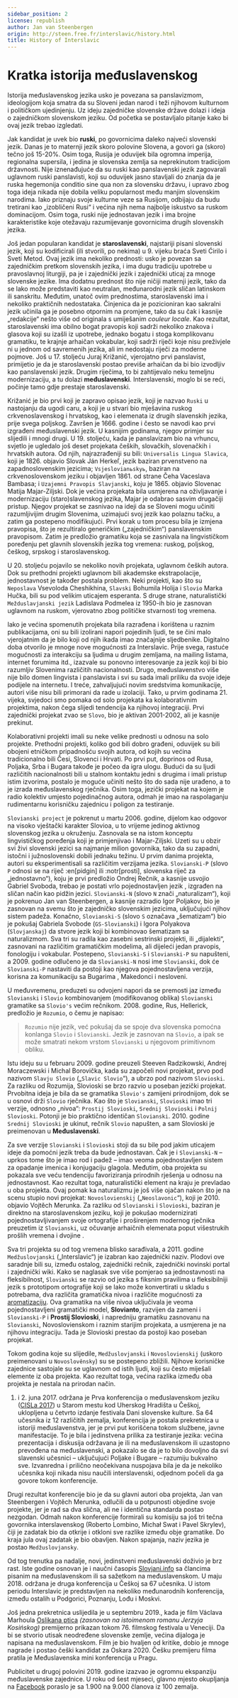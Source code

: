 ```yaml
---
sidebar_position: 2
license: republish
author: Jan van Steenbergen
origin: http://steen.free.fr/interslavic/history.html
title: History of Interslavic
---
```


# Kratka istorija međuslavenskog

Istorija međuslavenskog jezika usko je povezana sa panslavizmom, ideologijom koja smatra da su Sloveni jedan narod i teži njihovom kulturnom i političkom ujedinjenju. Uz ideju zajedničke slovenske države dolazi i ideja o zajedničkom slovenskom jeziku. Od početka se postavljalo pitanje kako bi ovaj jezik trebao izgledati.

Jak kandidat je uvek bio **ruski**, po govornicima daleko najveći slovenski jezik. Danas je to maternji jezik skoro polovine Slovena, a govori ga (skoro) tečno još 15-20%. Osim toga, Rusija je oduvijek bila ogromna imperija, regionalna supersila, i jedina je slovenska zemlja sa neprekinutom tradicijom državnosti. Nije iznenađujuće da su ruski kao panslavenski jezik zagovarali uglavnom ruski panslavisti, koji su oduvijek jasno stavljali do znanja da je ruska hegemonija conditio sine qua non za slovensku državu, i upravo zbog toga ideja nikada nije dobila veliku popularnost među manjim slovenskim narodima. Iako priznaju svoje kulturne veze sa Rusijom, odbijaju da budu tretirani kao „izobličeni Rusi“ i većina njih nema najbolje iskustvo sa ruskom dominacijom. Osim toga, ruski nije jednostavan jezik i ima brojne karakteristike koje otežavaju razumijevanje govornicima drugih slovenskih jezika.

Još jedan popularan kandidat je **staroslavenski**, najstariji pisani slovenski jezik, koji su kodificirali (ili stvorili, po nekima) u 9. vijeku braća Sveti Ćirilo i Sveti Metod. Ovaj jezik ima nekoliko prednosti: usko je povezan sa zajedničkim pretkom slovenskih jezika, i ima dugu tradiciju upotrebe u pravoslavnoj liturgiji, pa je i zajednički jezik i zajednički uticaj za mnoge slovenske jezike. Ima dodatnu prednost što nije ničiji maternji jezik, tako da se lako može predstaviti kao neutralan, međunarodni jezik sličan latinskom ili sanskritu. Međutim, unatoč ovim prednostima, staroslavenski ima i nekoliko praktičnih nedostataka. Činjenica da je pozicioniran kao sakralni jezik učinila ga je posebno otpornim na promjene, tako da su čak i kasnije „redakcije“ nešto više od originala s umiješanim _couleur locale_. Kao rezultat, staroslavenski ima obilno bogat pravopis koji sadrži nekoliko znakova i glasova koji su izašli iz upotrebe, jednako bogatu i stoga komplikovanu gramatiku, te krajnje arhaičan vokabular, koji sadrži riječi koje nisu preživjele ni u jednom od savremenih jezika, ali im nedostaju riječi za moderne pojmove. Još u 17. stoljeću Juraj Križanić, vjerojatno prvi panslavist, primijetio je da je staroslavenski postao previše arhaičan da bi bio izvodljiv kao panslavenski jezik. Drugim riječima, to bi zahtijevalo neku temeljnu modernizaciju, a tu dolazi **međuslavenski**. Interslavenski, moglo bi se reći, počinje tamo gdje prestaje staroslavenski.

Križanić je bio prvi koji je zapravo opisao jezik, koji je nazvao `Ruski` u nastojanju da ugodi caru, a koji je u stvari bio mješavina ruskog crkvenoslavenskog i hrvatskog, kao i elemenata iz drugih slavenskih jezika, prije svega poljskog. Završen je 1666. godine i često se navodi kao prvi izgrađeni međuslavenski jezik. U kasnijim godinama, njegov primjer su slijedili i mnogi drugi. U 19. stoljeću, kada je panslavizam bio na vrhuncu, svjetlo je ugledalo još deset projekata čeških, slovačkih, slovenačkih i hrvatskih autora. Od njih, najrazrađeniji su bili: `Universalis Lingua Slavica`, koji je 1826. objavio Slovak Ján Herkeľ, jezik baziran prvenstveno na zapadnoslovenskim jezicima; `Vsjeslovianьskyь`, baziran na crkvenoslovenskom jeziku i objavljen 1861. od strane Čeha Vaceslava Bambasa; i `Uzajemni Pravopis Slavjanski`, koju je 1865. objavio Slovenac Matija Majar-Ziljski. Dok je većina projekata bila usmjerena na oživljavanje i modernizaciju (staro)slavenskog jezika, Majar je odabrao sasvim drugačiji pristup. Njegov projekat se zasnivao na ideji da se Sloveni mogu učiniti razumljivijim drugim Slovenima, uzimajući svoj jezik kao polaznu tačku, a zatim ga postepeno modifikujući. Prvi korak u tom procesu bila je izmjena pravopisa, što je rezultiralo generičkim („zajedničkim“) panslavenskim pravopisom. Zatim je predložio gramatiku koja se zasnivala na lingvističkom poređenju pet glavnih slovenskih jezika tog vremena: ruskog, poljskog, češkog, srpskog i staroslavenskog.

U 20. stoljeću pojavilo se nekoliko novih projekata, uglavnom čeških autora. Dok su prethodni projekti uglavnom bili akademske ekstrapolacije, jednostavnost je također postala problem. Neki projekti, kao što su `Neposlava` Vsevoloda Cheshikhina, `Slavski` Bohumila Holija i `Slovio` Marka Hučka, bili su pod velikim uticajem esperanta. S druge strane, naturalistički `Mežduslavjanski jezik` Ladislava Podmelea iz 1950-ih bio je zasnovan uglavnom na ruskom, vjerovatno zbog političke stvarnosti tog vremena.

Iako je većina spomenutih projekata bila razrađena i korištena u raznim publikacijama, oni su bili izolirani napori pojedinih ljudi, te se čini malo vjerojatnim da je bilo koji od njih ikada imao značajnije sljedbenike. Digitalno doba otvorilo je mnoge nove mogućnosti za Interslavic. Prije svega, rastuće mogućnosti za interakciju sa ljudima u drugim zemljama, na mailing listama, internet forumima itd., izazvale su ponovno interesovanje za jezik koji bi bio razumljiv Slovenima različitih nacionalnosti. Drugo, međuslavenstvo više nije bilo domen lingvista i panslavista i svi su sada imali priliku da svoje ideje podijele na internetu. I treće, zahvaljujući novim sredstvima komunikacije, autori više nisu bili primorani da rade u izolaciji. Tako, u prvim godinama 21. vijeka, svjedoci smo pomaka od solo projekata ka kolaborativnim projektima, nakon čega slijedi tendencija ka njihovoj integraciji. Prvi zajednički projekat zvao se `Slovo`, bio je aktivan 2001-2002, ali je kasnije prekinut.

Kolaborativni projekti imali su neke velike prednosti u odnosu na solo projekte. Prethodni projekti, koliko god bili dobro građeni, oduvijek su bili obojeni etničkom pripadnošću svojih autora, od kojih su većina tradicionalno bili Česi, Slovenci i Hrvati. Po prvi put, doprinos od Rusa, Poljaka, Srba i Bugara takođe je počeo da igra ulogu. Budući da su ljudi različitih nacionalnosti bili u stalnom kontaktu jedni s drugima i imali pristup istim izvorima, postalo je moguće učiniti nešto što do sada nije urađeno, a to je izrada međuslavenskog rječnika. Osim toga, jezički projekat na kojem je radio kolektiv umjesto pojedinačnog autora, odmah je imao na raspolaganju rudimentarnu korisničku zajednicu i poligon za testiranje.

`Slovianski project` je pokrenut u martu 2006. godine, dijelom kao odgovor na visoko vještački karakter Slovioa, u to vrijeme jedinog aktivnog slovenskog jezika u okruženju. Zasnovala se na istom konceptu lingvističkog poređenja koji je primjenjivao i Majar-Ziljski. Uzeti su u obzir svi živi slovenski jezici sa najmanje milion govornika, tako da su zapadni, istočni i južnoslovenski dobili jednaku težinu. U prvim danima projekta, autori su eksperimentisali sa različitim verzijama jezika. `Slovianski-P` (slovo `P` odnosi se na riječ :en[pidgin] ili :notr[prosti], slovenska riječ za „jednostavno“), koju je prvi predložio Ondrej Rečnik, a kasnije usvojio Gabriel Svoboda, trebao je postati vrlo pojednostavljen jezik , izgrađen na sličan način kao pidžin jezici. `Slovianski-N` (slovo `N` znači „naturalizam“), koji je pokrenuo Jan van Steenbergen, a kasnije razradio Igor Poljakov, bio je zasnovan na svemu što je zajedničko slovenskim jezicima, uključujući njihov sistem padeža. Konačno, `Slovianski-S` (slovo `S` označava „šematizam“) bio je pokušaj Gabriela Svobode (`GS-Slovianski`) i Igora Polyakova (`Slovjanskaj`) da stvore jezik koji bi kombinovao šematizam sa naturalizmom. Sva tri su radila kao zasebni sestrinski projekti, ili „dijalekti“, zasnovani na različitim gramatičkim modelima, ali dijeleći jedan pravopis, fonologiju i vokabular. Postepeno, `Slovianski-S` i `Slovianski-P` su napušteni, a 2009. godine odlučeno je da `Slovianski-N` nosi ime `Slovianski`, dok će `Slovianski-P` nastaviti da postoji kao njegova pojednostavljena verzija, korisna za komunikaciju sa Bugarima , Makedonci i nesloveni.

U međuvremenu, preduzeti su odvojeni napori da se premosti jaz između `Slovianski` i `Slovio` kombinovanjem (modifikovanog oblika) `Slovianski` gramatike sa `Slovio's` većim rečnikom. 2008. godine, Rus, Hellerick, predložio je `Rozumio`, o čemu je napisao:

> `Rozumio` nije jezik, već pokušaj da se spoje dva slovenska pomoćna konlanga `Slovio` i `Slovianski`. Jezik je zasnovan na `Slovio`, a ipak se može smatrati nekom vrstom `Slovianski` u njegovom primitivnom obliku.

Istu ideju su u februaru 2009. godine preuzeli Steeven Radzikowski, Andrej Moraczewski i Michal Borovička, kada su započeli novi projekat, prvo pod nazivom `Slavju Slovio` („`Slavic Slovio`“), a ubrzo pod nazivom `Slovioski`. Za razliku od Rozumija, Slovioski se brzo razvio u poseban jezički projekat. Prvobitna ideja je bila da se gramatika `Slovio's` zamijeni prirodnijom, dok se u osnovi drži `Slovio` rječnika. Kao što je `Slovianski`, `Slovioski`  imao tri verzije, odnosno „nivoa“: `Prostij Slovioski`, `Srednij Slovioski`  i `Polnij Slovioski`. Potonji je bio praktično identičan `Slovianski`. 2010. godine `Srednij Slovioski` je ukinut, rečnik `Slovio` napušten, a sam Slovioski je preimenovan u **Međuslavenski**.

Za sve verzije `Slovianski` i `Slovioski` stoji da su bile pod jakim uticajem ideje da pomoćni jezik treba da bude jednostavan. Čak je i `Slovianski-N` – uprkos tome što je imao rod i padež – imao veoma pojednostavljen sistem za opadanje imenica i konjugaciju glagola. Međutim, oba projekta su pokazala sve veću tendenciju favoriziranja prirodnih rješenja u odnosu na jednostavnost. Kao rezultat toga, naturalistički element na kraju je prevladao u oba projekta. Ovaj pomak ka naturalizmu je još više ojačan nakon što je na scenu stupio novi projekat: `Novoslovienskij` („`Neoslavonic`“), koji je 2010. objavio Vojtěch Merunka. Za razliku od `Slovianski` i `Slovioski`, baziran je direktno na staroslavenskom jeziku, koji je pokušao modernizirati pojednostavljivanjem svoje ortografije i proširenjem modernog rječnika preuzetim iz `Slovianski`, uz očuvanje arhaičnih elemenata poput višestrukih prošlih vremena i dvojine .

Sva tri projekta su od tog vremena blisko sarađivala, a 2011. godine `Medžuslovjanski` („Interslavic“) je izabran kao zajednički naziv. Plodovi ove saradnje bili su, između ostalog, zajednički rečnik, zajednički novinski portal i zajednički wiki. Kako se naglasak sve više pomjerao sa jednostavnosti na fleksibilnost, `Slovianski` se razvio od jezika s fiksnim pravilima u fleksibilniji jezik s prototipom ortografije koji se lako može konvertirati u skladu s potrebama, dva različita gramatička nivoa i različite mogućnosti za [aromatizaciju][ 1]. Ova gramatika na više nivoa uključivala je veoma pojednostavljeni gramatički model, **Slovianto**, razvijen da zameni i `Slovianski-P` i **Prostij Slovioski**, i napredniju gramatiku zasnovanu na `Slovianski`, Novoslovienskom i raznim starijim projekata, a usmjerena je na njihovu integraciju. Tada je Slovioski prestao da postoji kao poseban projekat.

Tokom godina koje su slijedile, `Medžuslovjanski` i `Novoslovienskij` (uskoro preimenovani u `Novoslověnsky`) su se postepeno zbližili. Njihove korisničke zajednice sastojale su se uglavnom od istih ljudi, koji su često miješali elemente iz oba projekta. Kao rezultat toga, većina razlika između oba projekta je nestala na prirodan način.

1. i 2. juna 2017. održana je Prva konferencija o međuslavenskom jeziku ([CISLa 2017][2]) u Starom mestu kod Uherskog Hradišta u Češkoj, uklopljena u četvrto izdanje festivala Dani slovenske kulture. Sa 64 učesnika iz 12 različitih zemalja, konferencija je postala prekretnica u istoriji međuslavenstva, jer je prvi put korišćena tokom službene, javne manifestacije. To je bila i jedinstvena prilika za testiranje jezika: većina prezentacija i diskusija održavana je ili na međuslavenskom ili uzastopno prevođena na međuslavenski, a pokazalo se da je to bilo dovoljno da svi slavenski učesnici – uključujući Poljake i Bugare – razumiju bukvalno sve. Izvanredna i prilično neočekivana nuspojava bila je da je nekoliko učesnika koji nikada nisu naučili interslavenski, odjednom počeli da ga govore tokom konferencije.

Drugi rezultat konferencije bio je da su glavni autori oba projekta, Jan van Steenbergen i Vojtěch Merunka, odlučili da u potpunosti objedine svoje projekte, jer je rad sa dva slična, ali ne i identična standarda postao nezgodan. Odmah nakon konferencije formirali su komisiju sa još tri tečna govornika interslavenskog (Roberto Lombino, Michał Swat i Pavel Skrylev), čiji je zadatak bio da otkrije i otkloni sve razlike između obje gramatike. Do kraja jula ovaj zadatak je bio obavljen. Nakon spajanja, naziv jezika je postao `Medžuslovjansky`.

Od tog trenutka pa nadalje, novi, jedinstveni međuslavenski doživio je brz rast. Iste godine osnovan je i naučni časopis [Slovjani.info][3] sa člancima pisanim na međuslavenskom ili sa sažetkom na međuslavenskom. U maju 2018. održana je druga konferencija u Češkoj sa 67 učesnika. U istom periodu Interslavic je predstavljen na nekoliko međunarodnih konferencija, između ostalih u Podgorici, Poznanju, Lođu i Moskvi.

Još jedna prekretnica uslijedila je u septembru 2019., kada je film Václava Marhoula [Oslikana ptica][4] _(zasnovan na istoimenom romanu Jerzyja Kosińskog)_ premijerno prikazan tokom 76. filmskog festivala u Veneciji. Da bi se stvorio utisak neodređene slovenske zemlje, većina dijaloga je napisana na međuslavenskom. Film je bio hvaljen od kritike, dobio je mnoge nagrade i postao češki kandidat za Oskara 2020. Češku premijeru filma pratila je Međuslavenska mini konferencija u Pragu.

Publicitet u drugoj polovini 2019. godine izazvao je ogromnu ekspanziju međuslavenske zajednice. U roku od šest mjeseci, glavno mjesto okupljanja na [Facebook][5] poraslo je sa 1.900 na 9.000 članova iz 100 zemalja.

[1]: ../vocabulary/flavourisation.mdx

[2]: http://cisla.slavic-union.org/

[3]: http://slovjani.info/

[4]: http://steen.free.fr/interslavic/the_painted_bird.html

[5]: https://www.facebook.com/groups/interslavic

